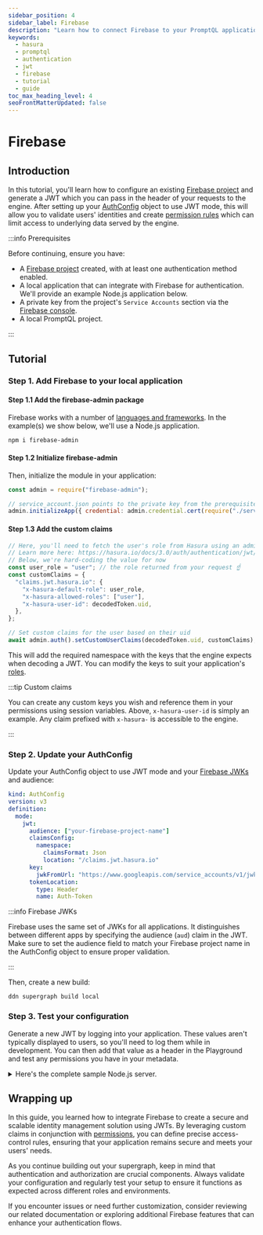 ```yaml
---
sidebar_position: 4
sidebar_label: Firebase
description: "Learn how to connect Firebase to your PromptQL application."
keywords:
  - hasura
  - promptql
  - authentication
  - jwt
  - firebase
  - tutorial
  - guide
toc_max_heading_level: 4
seoFrontMatterUpdated: false
---
```


# Firebase

## Introduction

In this tutorial, you'll learn how to configure an existing [Firebase project](https://console.firebase.google.com/) and
generate a JWT which you can pass in the header of your requests to the engine. After setting up your
[AuthConfig](/reference/metadata-reference/auth-config.mdx) object to use JWT mode, this will allow you to validate
users' identities and create [permission rules](/reference/metadata-reference/permissions.mdx) which can limit access to
underlying data served by the engine.

:::info Prerequisites

Before continuing, ensure you have:

- A [Firebase project](https://console.firebase.google.com/) created, with at least one authentication method enabled.
- A local application that can integrate with Firebase for authentication. We'll provide an example Node.js application
  below.
- A private key from the project's `Service Accounts` section via the
  [Firebase console](https://console.firebase.google.com/project/_/settings/serviceaccounts/adminsdk).
- A local PromptQL project.

:::

## Tutorial

### Step 1. Add Firebase to your local application

#### Step 1.1 Add the firebase-admin package

Firebase works with a number of [languages and frameworks](https://firebase.google.com/docs/admin/setup#add-sdk). In the
example(s) we show below, we'll use a Node.js application.

```sh
npm i firebase-admin
```

#### Step 1.2 Initialize firebase-admin

Then, initialize the module in your application:

```javascript
const admin = require("firebase-admin");

// service_account.json points to the private key from the prerequisites
admin.initializeApp({ credential: admin.credential.cert(require("./service_account.json")) });
```

#### Step 1.3 Add the custom claims

```javascript
// Here, you'll need to fetch the user's role from Hasura using an admin-level authenticated request
// Learn more here: https://hasura.io/docs/3.0/auth/authentication/jwt/special-roles
// Below, we're hard-coding the value for now
const user_role = "user"; // the role returned from your request ☝️
const customClaims = {
  "claims.jwt.hasura.io": {
    "x-hasura-default-role": user_role,
    "x-hasura-allowed-roles": ["user"],
    "x-hasura-user-id": decodedToken.uid,
  },
};

// Set custom claims for the user based on their uid
await admin.auth().setCustomUserClaims(decodedToken.uid, customClaims);
```

This will add the required namespace with the keys that the engine expects when decoding a JWT. You can modify the keys
to suit your application's [roles](/reference/metadata-reference/permissions.mdx#typepermissions).

:::tip Custom claims

You can create any custom keys you wish and reference them in your permissions using session variables. Above,
`x-hasura-user-id` is simply an example. Any claim prefixed with `x-hasura-` is accessible to the engine.

:::

### Step 2. Update your AuthConfig

Update your AuthConfig object to use JWT mode and your
[Firebase JWKs](https://www.googleapis.com/service_accounts/v1/jwk/securetoken@system.gserviceaccount.com) and audience:

```yaml
kind: AuthConfig
version: v3
definition:
  mode:
    jwt:
      audience: ["your-firebase-project-name"]
      claimsConfig:
        namespace:
          claimsFormat: Json
          location: "/claims.jwt.hasura.io"
      key:
        jwkFromUrl: "https://www.googleapis.com/service_accounts/v1/jwk/securetoken@system.gserviceaccount.com"
      tokenLocation:
        type: Header
        name: Auth-Token
```

:::info Firebase JWKs

Firebase uses the same set of JWKs for all applications. It distinguishes between different apps by specifying the
audience (`aud`) claim in the JWT. Make sure to set the audience field to match your Firebase project name in the
AuthConfig object to ensure proper validation.

:::

Then, create a new build:

```ddn
ddn supergraph build local
```

### Step 3. Test your configuration

Generate a new JWT by logging into your application. These values aren't typically displayed to users, so you'll need to
log them while in development. You can then add that value as a header in the Playground and test any permissions you
have in your metadata.

<details>
  <summary>Here's the complete sample Node.js server.</summary>

```javascript
const express = require("express");
const admin = require("firebase-admin");
const bodyParser = require("body-parser");
const axios = require("axios");

// Initialize Firebase Admin SDK
admin.initializeApp({
  credential: admin.credential.cert(require("./service_account.json")),
});

const app = express();
app.use(bodyParser.json());

// Firebase API key from your Firebase project settings
const FIREBASE_API_KEY = "your API key found on the Firebase project's console";

// Route to handle user login with email and password
app.post("/login", async (req, res) => {
  const { email, password } = req.body;

  if (!email || !password) {
    return res.status(400).json({ message: "Email and password are required" });
  }

  try {
    // Call Firebase REST API to sign in the user with email and password
    const response = await axios.post(
      `https://identitytoolkit.googleapis.com/v1/accounts:signInWithPassword?key=${FIREBASE_API_KEY}`,
      {
        email,
        password,
        returnSecureToken: true,
      }
    );

    const { idToken } = response.data;

    // Verify the token using Firebase Admin SDK
    const decodedToken = await admin.auth().verifyIdToken(idToken);

    // Here, you'll need to fetch the user's role from PromptQL DDN using an admin-level authenticated request
    // Learn more here: https://hasura.io/docs/3.0/auth/authentication/jwt/special-roles
    // Below, we're hard-coding the value for now
    const user_role = "user"; // the role returned from your request ☝️
    const customClaims = {
      "claims.jwt.hasura.io": {
        "x-hasura-default-role": user_role,
        "x-hasura-allowed-roles": ["user"],
        "x-hasura-user-id": decodedToken.uid,
      },
    };

    // Set custom claims for the user based on their uid
    await admin.auth().setCustomUserClaims(decodedToken.uid, customClaims);

    // Send the updated JWT back in the response
    res.status(200).json({
      idToken,
    });
  } catch (error) {
    console.error("Error logging in:", error.response?.data || error.message);
    res.status(401).json({ message: "Invalid credentials", error: error.response?.data || error.message });
  }
});

app.listen(4000, () => {
  console.log("Server running on port 4000");
});
```

</details>

## Wrapping up

In this guide, you learned how to integrate Firebase to create a secure and scalable identity management solution using
JWTs. By leveraging custom claims in conjunction with [permissions](/reference/metadata-reference/permissions.mdx), you
can define precise access-control rules, ensuring that your application remains secure and meets your users' needs.

As you continue building out your supergraph, keep in mind that authentication and authorization are crucial components.
Always validate your configuration and regularly test your setup to ensure it functions as expected across different
roles and environments.

If you encounter issues or need further customization, consider reviewing our related documentation or exploring
additional Firebase features that can enhance your authentication flows.
